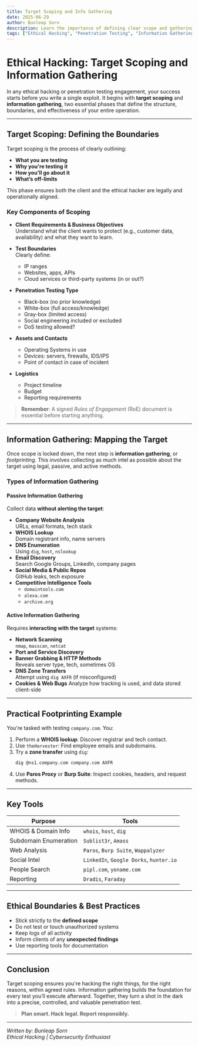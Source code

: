 ```yaml
---
title: Target Scoping and Info Gathering
date: 2025-06-29
author: Bunleap Sorn
description: Learn the importance of defining clear scope and gathering intelligence using legal and technical tools in an ethical hacking engagement.
tags: ["Ethical Hacking", "Penetration Testing", "Information Gathering", "Target Scoping", "Cybersecurity"]
---
```


# Ethical Hacking: Target Scoping and Information Gathering

In any ethical hacking or penetration testing engagement, your success starts before you write a single exploit. It begins with **target scoping** and **information gathering**, two essential phases that define the structure, boundaries, and effectiveness of your entire operation.

---

## Target Scoping: Defining the Boundaries

Target scoping is the process of clearly outlining:
- **What you are testing**
- **Why you're testing it**
- **How you'll go about it**
- **What’s off-limits**

This phase ensures both the client and the ethical hacker are legally and operationally aligned.

### Key Components of Scoping

- **Client Requirements & Business Objectives**  
  Understand what the client wants to protect (e.g., customer data, availability) and what they want to learn.

- **Test Boundaries**  
  Clearly define:
  - IP ranges
  - Websites, apps, APIs
  - Cloud services or third-party systems (in or out?)

- **Penetration Testing Type**
  - Black-box (no prior knowledge)
  - White-box (full access/knowledge)
  - Gray-box (limited access)
  - Social engineering included or excluded
  - DoS testing allowed?

- **Assets and Contacts**
  - Operating Systems in use
  - Devices: servers, firewalls, IDS/IPS
  - Point of contact in case of incident

- **Logistics**
  - Project timeline
  - Budget
  - Reporting requirements

> **Remember**: A signed *Rules of Engagement* (RoE) document is essential before starting anything.

---

## Information Gathering: Mapping the Target

Once scope is locked down, the next step is **information gathering**, or *footprinting*. This involves collecting as much intel as possible about the target using legal, passive, and active methods.

### Types of Information Gathering

#### Passive Information Gathering

Collect data **without alerting the target**:

- **Company Website Analysis**  
  URLs, email formats, tech stack
- **WHOIS Lookup**  
  Domain registrant info, name servers
- **DNS Enumeration**  
  Using `dig`, `host`, `nslookup`
- **Email Discovery**  
  Search Google Groups, LinkedIn, company pages
- **Social Media & Public Repos**  
  GitHub leaks, tech exposure
- **Competitive Intelligence Tools**
  - `domaintools.com`
  - `alexa.com`
  - `archive.org`

#### Active Information Gathering

Requires **interacting with the target** systems:

- **Network Scanning**  
  `nmap`, `masscan`, `netcat`
- **Port and Service Discovery**
- **Banner Grabbing & HTTP Methods**  
  Reveals server type, tech, sometimes OS
- **DNS Zone Transfers**  
  Attempt using `dig AXFR` (if misconfigured)
- **Cookies & Web Bugs**
  Analyze how tracking is used, and data stored client-side

---

## Practical Footprinting Example

You're tasked with testing `company.com`. You:
1. Perform a **WHOIS lookup**: Discover registrar and tech contact.
2. Use `theHarvester`: Find employee emails and subdomains.
3. Try a **zone transfer** using `dig`:
   ```bash
   dig @ns1.company.com company.com AXFR
   ```
4. Use **Paros Proxy** or **Burp Suite**: Inspect cookies, headers, and request methods.

---

## Key Tools

| Purpose                | Tools |
|------------------------|-------|
| WHOIS & Domain Info    | `whois`, `host`, `dig` |
| Subdomain Enumeration  | `Sublist3r`, `Amass` |
| Web Analysis           | `Paros`, `Burp Suite`, `Wappalyzer` |
| Social Intel           | `LinkedIn`, `Google Dorks`, `hunter.io` |
| People Search          | `pipl.com`, `yoname.com` |
| Reporting              | `Dradis`, `Faraday` |

---

## Ethical Boundaries & Best Practices

- Stick strictly to the **defined scope**
- Do not test or touch unauthorized systems
- Keep logs of all activity
- Inform clients of any **unexpected findings**
- Use reporting tools for documentation

---

## Conclusion

Target scoping ensures you're hacking the right things, for the right reasons, within agreed rules. Information gathering builds the foundation for every test you’ll execute afterward. Together, they turn a shot in the dark into a precise, controlled, and valuable penetration test.

> **Plan smart. Hack legal. Report responsibly.**

---

*Written by: Bunleap Sorn*  
*Ethical Hacking | Cybersecurity Enthusiast*
